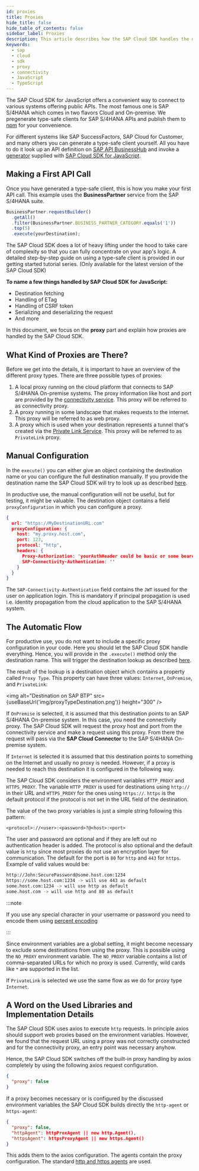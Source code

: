 ```yaml
---
id: proxies
title: Proxies
hide_title: false
hide_table_of_contents: false
sidebar_label: Proxies
description: This article describes how the SAP Cloud SDK handles the different proxy options and how they are configured.
keywords:
  - sap
  - cloud
  - sdk
  - proxy
  - connectivity
  - JavaScript
  - TypeScript
---
```



The SAP Cloud SDK for JavaScript offers a convenient way to connect to various systems offering public APIs.
The most famous one is SAP S/4HANA which comes in two flavors Cloud and On-premise.
We pregenerate type-safe clients for SAP S/4HANA APIs and publish them to [npm](https://www.npmjs.com/search?q=%40sap%2Fcloud-sdk-vdm-*) for your convenience.

For different systems like SAP SuccessFactors, SAP Cloud for Customer, and many others you can generate a type-safe client yourself.
All you have to do it look up an API definition on [SAP API BusinessHub](https://api.sap.com/) and invoke a [generator](../odata/generate-odata-client.mdx) supplied with [SAP Cloud SDK for JavaScript](https://github.com/SAP/cloud-sdk-js).

## Making a First API Call

Once you have generated a type-safe client, this is how you make your first API call.
This example uses the **BusinessPartner** service from the SAP S/4HANA suite.

```js
BusinessPartner.requestBuilder()
  .getAll()
  .filter(BusinessPartner.BUSINESS_PARTNER_CATEGORY.equals('1'))
  .top(5)
  .execute(yourDestination);
```

The SAP Cloud SDK does a lot of heavy lifting under the hood to take care of complexity so that you can fully concentrate on your app's logic.
A detailed step-by-step guide on using a type-safe client is provided in our getting started tutorial series.
(Only available for the latest version of the SAP Cloud SDK)

**To name a few things handled by SAP Cloud SDK for JavaScript:**

- Destination fetching
- Handling of ETag
- Handling of CSRF token
- Serializing and deserializing the request
- And more

In this document, we focus on the **proxy** part and explain how proxies are handled by the SAP Cloud SDK.

## What Kind of Proxies are There?

Before we get into the details, it is important to have an overview of the different proxy types.
There are three possible types of proxies:

1. A local proxy running on the cloud platform that connects to SAP S/4HANA On-premise systems.
   The proxy information like host and port are provided by the [connectivity service](https://help.sap.com/viewer/cca91383641e40ffbe03bdc78f00f681/Cloud/en-US/daca64dacc6148fcb5c70ed86082ef91.html#loiodaca64dacc6148fcb5c70ed86082ef91__services).
   This proxy will be referred to as connectivity proxy.
2. A proxy running in some landscape that makes requests to the internet.
   This proxy will be referred to as web proxy.
3. A proxy which is used when your destination represents a tunnel that's created via the [Private Link Service](https://help.sap.com/viewer/product/PRIVATE_LINK/CLOUD/en-US).
   This proxy will be referred to as `PrivateLink` proxy.

## Manual Configuration

In the `execute()` you can either give an object containing the destination name or you can configure the full destination manually.
If you provide the destination name the SAP Cloud SDK will try to look up as described [here](destination.mdx).

In productive use, the manual configuration will not be useful, but for testing, it might be valuable.
The destination object contains a field `proxyConfiguration` in which you can configure a proxy.

```json
{
  url: "https://MyDestinationURL.com"
  proxyConfiguration: {
    host: "my.proxy.host.com",
    port: 123,
    protocol: "http",
    headers: {
      Proxy-Authorization: 'yourAuthHeader could be basic or some bearer token',
      SAP-Connectivity-Authentication: ''
    }
  }
}
```

The `SAP-Connectivity-Authentication` field contains the `JWT` issued for the user on application login.
This is mandatory if principal propagation is used i.e. identity propagation from the cloud application to the SAP S/4HANA system.

## The Automatic Flow

For productive use, you do not want to include a specific proxy configuration in your code.
Here you should let the SAP Cloud SDK handle everything.
Hence, you will provide in the `.execute()` method only the destination name.
This will trigger the destination lookup as described [here](./destinations).

The result of the lookup is a destination object which contains a property called `Proxy Type`.
This property can have three values: `Internet`, `OnPremise`, and `PrivateLink`:

<img
  alt="Destination on SAP BTP"
  src={useBaseUrl('img/proxyTypeDestination.png')}
  height="300"
/>

If `OnPremise` is selected, it is assumed that this destination points to an SAP S/4HANA On-premise system.
In this case, you need the connectivity proxy.
The SAP Cloud SDK will request the proxy host and port from the connectivity service and make a request using this proxy.
From there the request will pass via the **SAP Cloud Connector** to the SAP S/4HANA On-premise system.

If `Internet` is selected it is assumed that this destination points to something on the Internet and usually no proxy is needed.
However, if a proxy is needed to reach this destination it is configured in the following way.

The SAP Cloud SDK considers the environment variables `HTTP_PROXY` and `HTTPS_PROXY`.
The variable `HTTP_PROXY` is used for destinations using `http://` in their URL and `HTTPS_PROXY` for the ones using `https://`.
`https` is the default protocol if the protocol is not set in the URL field of the destination.

The value of the two proxy variables is just a simple string following this pattern:

```
<protocol>://<user>:<password>?@<host>:<port>
```

The user and password are optional and if they are left out no authentication header is added.
The protocol is also optional and the default value is `http` since most proxies do not use an encryption layer for communication.
The default for the port is `80` for `http` and `443` for `https`.
Example of valid values would be:

```bash script
http://John:SecurePassword@some.host.com:1234
https://some.host.com:1234 -> will use 443 as default
some.host.com:1234 -> will use http as default
some.host.com -> will use http and 80 as default
```

:::note

If you use any special character in your username or password you need to encode them using [percent encoding](https://en.wikipedia.org/wiki/Percent-encoding)

:::

Since environment variables are a global setting, it might become necessary to exclude some destinations from using the proxy.
This is possible using the `NO_PROXY` environment variable.
The `NO_PROXY` variable contains a list of comma-separated URLs for which no proxy is used.
Currently, wild cards like `*` are supported in the list.

If `PrivateLink` is selected we use the same flow as we do for proxy type `Internet`.

## A Word on the Used Libraries and Implementation Details

The SAP Cloud SDK uses axios to execute `http` requests.
In principle axios should support web proxies based on the environment variables.
However, we found that the request URL using a proxy was not correctly constructed and for the connectivity proxy, an entry point was necessary anyhow.

Hence, the SAP Cloud SDK switches off the built-in proxy handling by axios completely by using the following axios request configuration.

```json
{
  "proxy": false
}
```

If a proxy becomes necessary or is configured by the discussed environment variables the SAP Cloud SDK builds directly the `http-agent` or `https-agent`:

```json
{
  "proxy": false,
  "httpAgent": httpProxAgent || new http.Agent(),
  "httpsAgent": httpsProxyAgent || new https.Agent()
}
```

This adds them to the axios configuration.
The agents contain the proxy configuration.
The standard [http and https agents](https://www.npmjs.com/package/http-proxy-agent) are used.
